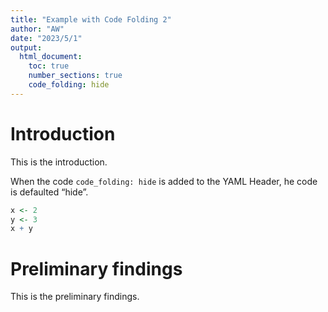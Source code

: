 ```yaml
---
title: "Example with Code Folding 2"
author: "AW"
date: "2023/5/1"
output:
  html_document:
    toc: true
    number_sections: true
    code_folding: hide
---
```


# Introduction

This is the introduction.

When the code `code_folding: hide` is added to the YAML Header, he code is defaulted "hide".

```r
x <- 2
y <- 3
x + y
```


# Preliminary findings

This is the preliminary findings.
